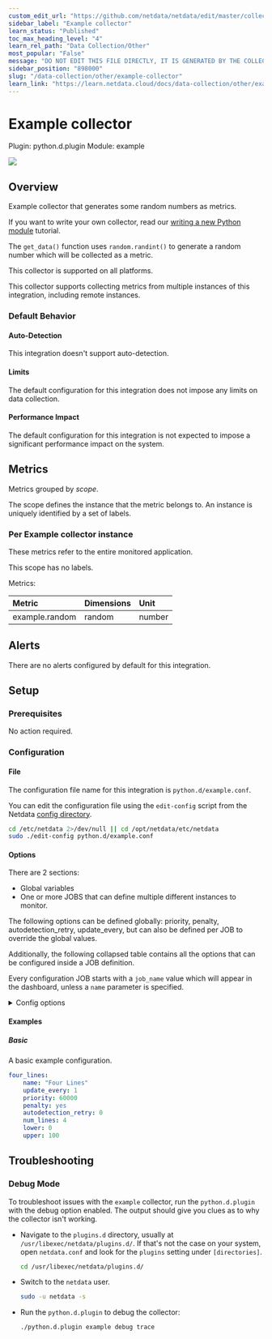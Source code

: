 ```yaml
---
custom_edit_url: "https://github.com/netdata/netdata/edit/master/collectors/python.d.plugin/example/metadata.yaml"
sidebar_label: "Example collector"
learn_status: "Published"
toc_max_heading_level: "4"
learn_rel_path: "Data Collection/Other"
most_popular: "False"
message: "DO NOT EDIT THIS FILE DIRECTLY, IT IS GENERATED BY THE COLLECTOR'S metadata.yaml FILE"
sidebar_position: "898000"
slug: "/data-collection/other/example-collector"
learn_link: "https://learn.netdata.cloud/docs/data-collection/other/example-collector"
---
```



# Example collector

Plugin: python.d.plugin
Module: example

<img src="https://img.shields.io/badge/maintained%20by-Netdata-%2300ab44" />

## Overview

Example collector that generates some random numbers as metrics.

If you want to write your own collector, read our [writing a new Python module](/docs/contributing/external-plugins/python.d.plugin#how-to-write-a-new-module) tutorial.


The `get_data()` function uses `random.randint()` to generate a random number which will be collected as a metric.


This collector is supported on all platforms.

This collector supports collecting metrics from multiple instances of this integration, including remote instances.


### Default Behavior

#### Auto-Detection

This integration doesn't support auto-detection.

#### Limits

The default configuration for this integration does not impose any limits on data collection.

#### Performance Impact

The default configuration for this integration is not expected to impose a significant performance impact on the system.


## Metrics

Metrics grouped by *scope*.

The scope defines the instance that the metric belongs to. An instance is uniquely identified by a set of labels.



### Per Example collector instance

These metrics refer to the entire monitored application.


This scope has no labels.

Metrics:

| Metric | Dimensions | Unit |
|:------|:----------|:----|
| example.random | random | number |



## Alerts

There are no alerts configured by default for this integration.


## Setup

### Prerequisites

No action required.

### Configuration

#### File

The configuration file name for this integration is `python.d/example.conf`.


You can edit the configuration file using the `edit-config` script from the
Netdata [config directory](/docs/configuring/configuration#the-netdata-config-directory).

```bash
cd /etc/netdata 2>/dev/null || cd /opt/netdata/etc/netdata
sudo ./edit-config python.d/example.conf
```
#### Options

There are 2 sections:

* Global variables
* One or more JOBS that can define multiple different instances to monitor.

The following options can be defined globally: priority, penalty, autodetection_retry, update_every, but can also be defined per JOB to override the global values.

Additionally, the following collapsed table contains all the options that can be configured inside a JOB definition.

Every configuration JOB starts with a `job_name` value which will appear in the dashboard, unless a `name` parameter is specified.


<details><summary>Config options</summary>

| Name | Description | Default | Required |
|:----|:-----------|:-------|:--------:|
| num_lines | The number of lines to create. | 4 | False |
| lower | The lower bound of numbers to randomly sample from. | 0 | False |
| upper | The upper bound of numbers to randomly sample from. | 100 | False |
| update_every | Sets the default data collection frequency. | 1 | False |
| priority | Controls the order of charts at the netdata dashboard. | 60000 | False |
| autodetection_retry | Sets the job re-check interval in seconds. | 0 | False |
| penalty | Indicates whether to apply penalty to update_every in case of failures. | yes | False |
| name | Job name. This value will overwrite the `job_name` value. JOBS with the same name are mutually exclusive. Only one of them will be allowed running at any time. This allows autodetection to try several alternatives and pick the one that works. |  | False |

</details>

#### Examples

##### Basic

A basic example configuration.

```yaml
four_lines:
    name: "Four Lines"
    update_every: 1
    priority: 60000
    penalty: yes
    autodetection_retry: 0
    num_lines: 4
    lower: 0
    upper: 100

```


## Troubleshooting

### Debug Mode

To troubleshoot issues with the `example` collector, run the `python.d.plugin` with the debug option enabled. The output
should give you clues as to why the collector isn't working.

- Navigate to the `plugins.d` directory, usually at `/usr/libexec/netdata/plugins.d/`. If that's not the case on
  your system, open `netdata.conf` and look for the `plugins` setting under `[directories]`.

  ```bash
  cd /usr/libexec/netdata/plugins.d/
  ```

- Switch to the `netdata` user.

  ```bash
  sudo -u netdata -s
  ```

- Run the `python.d.plugin` to debug the collector:

  ```bash
  ./python.d.plugin example debug trace
  ```



